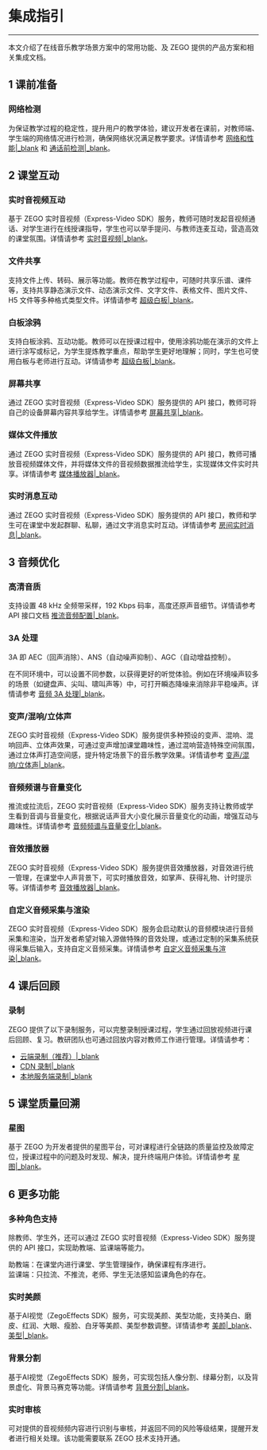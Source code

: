 # 集成指引

- - -

本文介绍了在线音乐教学场景方案中的常用功能、及 ZEGO 提供的产品方案和相关集成文档。

## 1 课前准备

### **网络检测**

为保证教学过程的稳定性，提升用户的教学体验，建议开发者在课前，对教师端、学生端的网络情况进行检测，确保网络状况满足教学要求。详情请参考 [网络和性能\|_blank](#6643) 和 [通话前检测\|_blank](#12053)。

## 2 课堂互动

### **实时音视频互动**

基于 ZEGO 实时音视频（Express-Video SDK）服务，教师可随时发起音视频通话、对学生进行在线授课指导，学生也可以举手提问、与教师连麦互动，营造高效的课堂氛围。详情请参考 [实时音视频\|_blank](#5413)。


### **文件共享**

支持文件上传、转码、展示等功能。教师在教学过程中，可随时共享乐谱、课件等，支持共享静态演示文件、动态演示文件、文字文件、表格文件、图片文件、H5 文件等多种格式类型文件。详情请参考 [超级白板\|_blank](#11287)。

### **白板涂鸦**

支持白板涂鸦、互动功能。教师可以在授课过程中，使用涂鸦功能在演示的文件上进行涂写或标记，为学生提炼教学重点，帮助学生更好地理解；同时，学生也可使用白板与老师进行互动。详情请参考 [超级白板\|_blank](#11287)。

### **屏幕共享**

通过 ZEGO 实时音视频（Express-Video SDK）服务提供的 API 接口，教师可将自己的设备屏幕内容共享给学生。详情请参考 [屏幕共享\|_blank](#10460)。

### **媒体文件播放**

通过 ZEGO 实时音视频（Express-Video SDK）服务提供的 API 接口，教师可播放音视频媒体文件，并将媒体文件的音视频数据推流给学生，实现媒体文件实时共享。详情请参考 [媒体播放器\|_blank](#1152)。

### **实时消息互动**

通过 ZEGO 实时音视频（Express-Video SDK）服务提供的 API 接口，教师和学生可在课堂中发起群聊、私聊，通过文字消息实时互动。详情请参考 [房间实时消息\|_blank](#1045)。


## 3 音频优化

### **高清音质**

支持设置 48 kHz 全频带采样，192 Kbps 码率，高度还原声音细节。详情请参考 API 接口文档 [推流音频配置\|_blank](https://doc-zh.zego.im/article/api?doc=Express_Video_SDK_API~ObjectiveC~class~zego-audio-config)。

### **3A 处理**

3A 即 AEC（回声消除）、ANS（自动噪声抑制）、AGC（自动增益控制）。

在不同环境中，可以设置不同参数，以获得更好的听觉体验。例如在环境噪声较多的场景（如键盘声、尖叫、啸叫声等）中，可打开瞬态降噪来消除非平稳噪声。详情请参考 [音频 3A 处理\|_blank](#10405)。

### **变声/混响/立体声**

ZEGO 实时音视频（Express-Video SDK）服务提供多种预设的变声、混响、混响回声、立体声效果，可通过变声增加课堂趣味性，通过混响营造特殊空间氛围，通过立体声打造空间感，提升特定场景下的音乐教学效果。详情请参考 [变声/混响/立体声\|_blank](#4303)。

### **音频频谱与音量变化**

推流或拉流后，ZEGO 实时音视频（Express-Video SDK）服务支持让教师或学生看到音调与音量变化，根据说话声音大小变化展示音量变化的动画，增强互动与趣味性。详情请参考 [音频频谱与音量变化\|_blank](#4300)。

### **音效播放器**

ZEGO 实时音视频（Express-Video SDK）服务提供音效播放器，对音效进行统一管理，在课堂中人声背景下，可实时播放音效，如掌声、获得礼物、计时提示等。详情请参考 [音效播放器\|_blank](#5669)。

### **自定义音频采集与渲染**

ZEGO 实时音视频（Express-Video SDK）服务会启动默认的音频模块进行音频采集和渲染，当开发者希望对输入源做特殊的音效处理，或通过定制的采集系统获得采集后输入，支持自定义音频采集。详情请参考 [自定义音频采集与渲染\|_blank](#4293)。



## 4 课后回顾

### **录制**

ZEGO 提供了以下录制服务，可以完整录制授课过程，学生通过回放视频进行课后回顾、复习。教研团队也可通过回放内容对教师工作进行管理。详情请参考：

- [云端录制（推荐）\|_blank](#6205)
- [CDN 录制\|_blank](#8834)
- [本地服务端录制\|_blank](#2200)


## 5 课堂质量回溯

### **星图**

基于 ZEGO 为开发者提供的星图平台，可对课程进行全链路的质量监控及故障定位，授课过程中的问题及时发现、解决，提升终端用户体验。详情请参考 [星图\|_blank](#16353)。


## 6 更多功能

### **多种角色支持**

除教师、学生外，还可以通过 ZEGO 实时音视频（Express-Video SDK）服务提供的 API 接口，实现助教端、监课端等能力。

助教端：在课堂内进行课堂、学生管理操作，确保课程有序进行。  
监课端：只拉流、不推流，老师、学生无法感知监课角色的存在。

### **实时美颜**

基于AI视觉（ZegoEffects SDK）服务，可实现美颜、美型功能，支持美白、磨皮、红润、大眼、瘦脸、白牙等美颜、美型参数调整。详情请参考 [美颜\|_blank](#9637)、[美型\|_blank](#9641)。

### **背景分割**

基于AI视觉（ZegoEffects SDK）服务，可实现包括人像分割、绿幕分割，以及背景虚化、背景马赛克等功能。详情请参考 [背景分割\|_blank](#9645)。

### **实时审核**

可对提供的音视频频内容进行识别与审核，并返回不同的风险等级结果，提醒开发者进行相关处理。该功能需要联系 ZEGO 技术支持开通。
